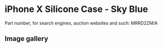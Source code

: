 
# iPhone X Silicone Case - Sky Blue

Part number, for search engines, auction websites and such: MRRD2ZM/A

## Image gallery

<div style={{ width: "768px" }}>
  <GalleryComponent
    images={[
      {
        original: "/everysource/MRRD2.png",
        thumbnail: "/everypreview/MRRD2.png",
      },
      {
        original: "/everysource/MRRD2_AV1_SILVER.png",
        thumbnail: "/everypreview/MRRD2_AV1_SILVER.png",
      },
      {
        original: "/everysource/MRRD2_AV1_SPACE_GRAY.png",
        thumbnail: "/everypreview/MRRD2_AV1_SPACE_GRAY.png",
      },
      {
        original: "/everysource/MRRD2_AV2.png",
        thumbnail: "/everypreview/MRRD2_AV2.png",
      }
    ]}
  />
</div>